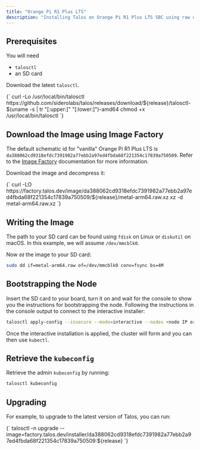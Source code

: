 ```yaml
---
title: "Orange Pi R1 Plus LTS"
description: "Installing Talos on Orange Pi R1 Plus LTS SBC using raw disk image."
---
```



## Prerequisites

You will need

- `talosctl`
- an SD card

Download the latest `talosctl`.

<CodeBlock lang="sh">
  {`
curl -Lo /usr/local/bin/talosctl https://github.com/siderolabs/talos/releases/download/${release}/talosctl-$(uname -s | tr "[:upper:]" "[:lower:]")-amd64
chmod +x /usr/local/bin/talosctl
  `}
</CodeBlock>

## Download the Image using Image Factory

The default schematic id for "vanilla" Orange Pi R1 Plus LTS is `da388062cd9318efdc7391982a77ebb2a97ed4fbda68f221354c17839a750509`.
Refer to the [Image Factory](../../learn-more/image-factory.mdx") documentation for more information.

Download the image and decompress it:

<CodeBlock lang="sh">
  {`
curl -LO https://factory.talos.dev/image/da388062cd9318efdc7391982a77ebb2a97ed4fbda68f221354c17839a750509/${release}/metal-arm64.raw.xz
xz -d metal-arm64.raw.xz
  `}
</CodeBlock>

## Writing the Image

The path to your SD card can be found using `fdisk` on Linux or `diskutil` on macOS.
In this example, we will assume `/dev/mmcblk0`.

Now `dd` the image to your SD card:

```bash
sudo dd if=metal-arm64.raw of=/dev/mmcblk0 conv=fsync bs=4M
```

## Bootstrapping the Node

Insert the SD card to your board, turn it on and wait for the console to show you the instructions for bootstrapping the node.
Following the instructions in the console output to connect to the interactive installer:

```bash
talosctl apply-config --insecure --mode=interactive --nodes <node IP or DNS name>
```

Once the interactive installation is applied, the cluster will form and you can then use `kubectl`.

## Retrieve the `kubeconfig`

Retrieve the admin `kubeconfig` by running:

```bash
talosctl kubeconfig
```

## Upgrading

For example, to upgrade to the latest version of Talos, you can run:

<CodeBlock lang="sh">
  {`
talosctl -n <node IP or DNS name> upgrade --image=factory.talos.dev/installer/da388062cd9318efdc7391982a77ebb2a97ed4fbda68f221354c17839a750509:${release}
  `}
</CodeBlock>
